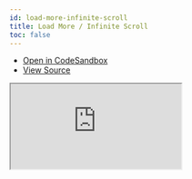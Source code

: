 ```yaml
---
id: load-more-infinite-scroll
title: Load More / Infinite Scroll
toc: false
---
```


- [Open in CodeSandbox](https://codesandbox.io/s/github/tannerlinsley/react-query/tree/v3/examples/load-more-infinite-scroll)
- [View Source](https://github.com/tannerlinsley/react-query/tree/v3/examples/load-more-infinite-scroll)

<iframe
  src="https://codesandbox.io/embed/github/tannerlinsley/react-query/tree/v3/examples/load-more-infinite-scroll?autoresize=1&fontsize=14&theme=dark"
  title="tannerlinsley/react-query: load-more-infinite-scroll"
  sandbox="allow-forms allow-modals allow-popups allow-presentation allow-same-origin allow-scripts"
  style={{
    width: '100%',
    height: '80vh',
    border: '0',
    borderRadius: 8,
    overflow: 'hidden',
    position: 'static',
    zIndex: 0,
  }}
></iframe>
